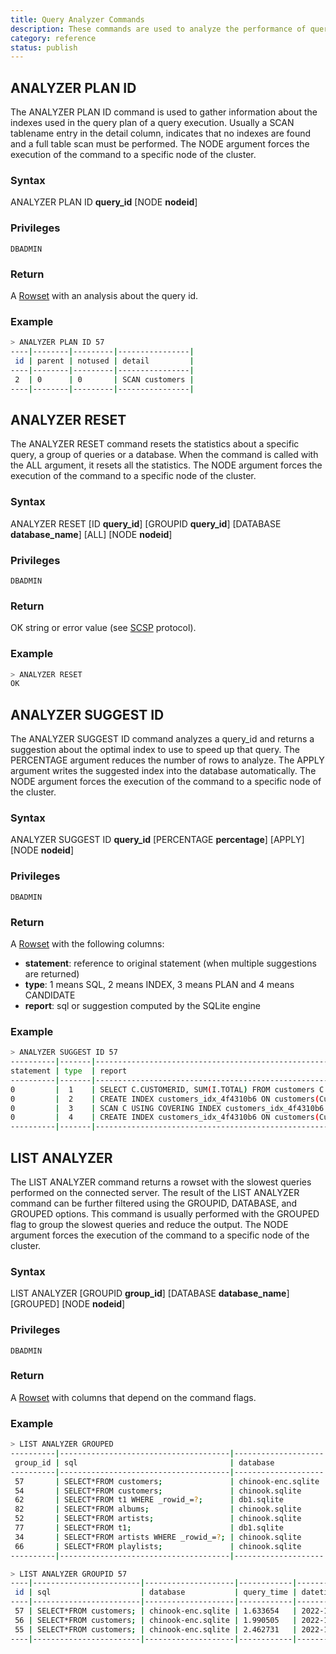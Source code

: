 ```yaml
---
title: Query Analyzer Commands
description: These commands are used to analyze the performance of queries executed on the server.
category: reference
status: publish
---
```

## ANALYZER PLAN ID

The ANALYZER PLAN ID command is used to gather information about the indexes used in the query plan of a query execution. Usually a SCAN tablename entry in the detail column, indicates that no indexes are found and a full table scan must be performed. The NODE argument forces the execution of the command to a specific node of the cluster.

### Syntax

ANALYZER PLAN ID **query_id** [NODE **nodeid**]

### Privileges

```
DBADMIN
```

### Return

A [Rowset](https://github.com/sqlitecloud/sdk/blob/master/PROTOCOL.md) with an analysis about the query id.

### Example

```bash
> ANALYZER PLAN ID 57
----|--------|---------|----------------|
 id | parent | notused | detail         |
----|--------|---------|----------------|
 2  | 0      | 0       | SCAN customers |
----|--------|---------|----------------|
```

## ANALYZER RESET

The ANALYZER RESET command resets the statistics about a specific query, a group of queries or a database. When the command is called with the ALL argument, it resets all the statistics.
The NODE argument forces the execution of the command to a specific node of the cluster.

### Syntax

ANALYZER RESET [ID **query_id**] [GROUPID **query_id**] [DATABASE **database_name**] [ALL] [NODE **nodeid**]

### Privileges

```
DBADMIN
```

### Return

OK string or error value (see [SCSP](https://github.com/sqlitecloud/sdk/blob/master/PROTOCOL.md) protocol).

### Example

```bash
> ANALYZER RESET
OK
```

## ANALYZER SUGGEST ID

The ANALYZER SUGGEST ID command analyzes a query_id and returns a suggestion about the optimal index to use to speed up that query.
The PERCENTAGE argument reduces the number of rows to analyze.
The APPLY argument writes the suggested index into the database automatically.
The NODE argument forces the execution of the command to a specific node of the cluster.

### Syntax

ANALYZER SUGGEST ID **query_id** [PERCENTAGE **percentage**] [APPLY] [NODE **nodeid**]

### Privileges

```
DBADMIN
```

### Return

A [Rowset](https://github.com/sqlitecloud/sdk/blob/master/PROTOCOL.md) with the following columns:
* **statement**: reference to original statement (when multiple suggestions are returned)
* **type**: 1 means SQL, 2 means INDEX, 3 means PLAN and 4 means CANDIDATE
* **report**: sql or suggestion computed by the SQLite engine

### Example

```bash
> ANALYZER SUGGEST ID 57
----------|-------|----------------------------------------------------------------------------------------------------------------------------------------------|
statement | type  | report                                                                                                                                       |
----------|-------|----------------------------------------------------------------------------------------------------------------------------------------------|
0         |  1    | SELECT C.CUSTOMERID, SUM(I.TOTAL) FROM customers C JOIN invoices I ON C.CUSTOMERID = I.CUSTOMERID GROUP BY 1 ORDER BY 2 DESC;                |
0         |  2    | CREATE INDEX customers_idx_4f4310b6 ON customers(CustomerId DESC);                                                                           |
0         |  3    | SCAN C USING COVERING INDEX customers_idx_4f4310b6 SEARCH I USING INDEX IFK_InvoiceCustomerId (CustomerId=?) USE TEMP B-TREE FOR ORDER BY    |
0         |  4    | CREATE INDEX customers_idx_4f4310b6 ON customers(CustomerId DESC); -- stat1: 59 1                                                            |
----------|-------|----------------------------------------------------------------------------------------------------------------------------------------------|
```

## LIST ANALYZER

The LIST ANALYZER command returns a rowset with the slowest queries performed on the connected server.
The result of the LIST ANALYZER command can be further filtered using the GROUPID, DATABASE, and GROUPED options.
This command is usually performed with the GROUPED flag to group the slowest queries and reduce the output. The NODE argument forces the execution of the command to a specific node of the cluster.

### Syntax

LIST ANALYZER [GROUPID **group_id**] [DATABASE **database_name**] [GROUPED] [NODE **nodeid**]

### Privileges

```
DBADMIN
```

### Return

A [Rowset](https://github.com/sqlitecloud/sdk/blob/master/PROTOCOL.md) with columns that depend on the command flags.

### Example

```bash
> LIST ANALYZER GROUPED
----------|--------------------------------------|--------------------|-------------------|-----------------|-------------------|
 group_id | sql                                  | database           | AVG(query_time)   | MAX(query_time) | COUNT(query_time) |
----------|--------------------------------------|--------------------|-------------------|-----------------|-------------------|
 57       | SELECT*FROM customers;               | chinook-enc.sqlite | 2.02896333333333  | 2.462731        | 3                 |
 54       | SELECT*FROM customers;               | chinook.sqlite     | 1.907214          | 1.907214        | 1                 |
 62       | SELECT*FROM t1 WHERE _rowid_=?;      | db1.sqlite         | 1.238739          | 1.238739        | 1                 |
 82       | SELECT*FROM albums;                  | chinook.sqlite     | 0.924273967741935 | 2.081847        | 31                |
 52       | SELECT*FROM artists;                 | chinook.sqlite     | 0.820239          | 0.944221        | 2                 |
 77       | SELECT*FROM t1;                      | db1.sqlite         | 0.6965005         | 0.706278        | 2                 |
 34       | SELECT*FROM artists WHERE _rowid_=?; | chinook.sqlite     | 0.659359          | 0.659359        | 1                 |
 66       | SELECT*FROM playlists;               | chinook.sqlite     | 0.634047666666667 | 0.720039        | 3                 |
----------|--------------------------------------|--------------------|-------------------|-----------------|-------------------|

> LIST ANALYZER GROUPID 57
----|------------------------|--------------------|------------|---------------------|
 id | sql                    | database           | query_time | datetime            |
----|------------------------|--------------------|------------|---------------------|
 57 | SELECT*FROM customers; | chinook-enc.sqlite | 1.633654   | 2022-12-27 20:42:04 |
 56 | SELECT*FROM customers; | chinook-enc.sqlite | 1.990505   | 2022-12-27 20:42:03 |
 55 | SELECT*FROM customers; | chinook-enc.sqlite | 2.462731   | 2022-12-27 20:41:43 |
----|------------------------|--------------------|------------|---------------------|
 
```
